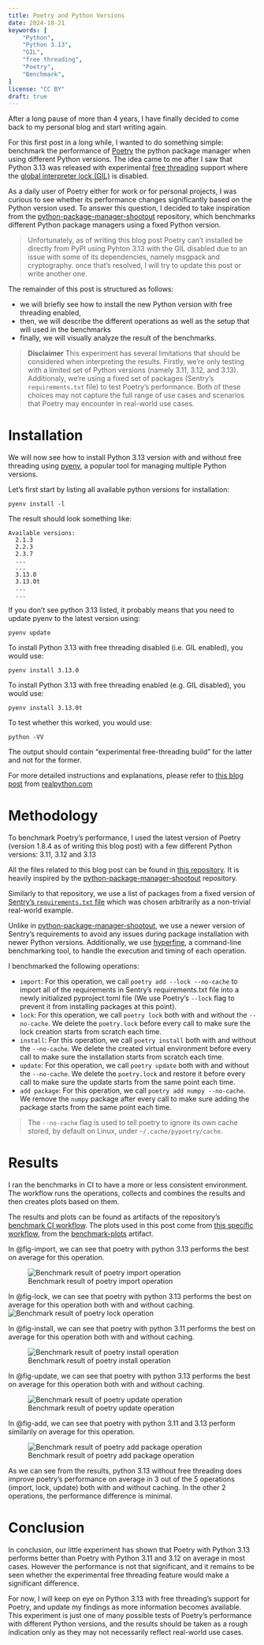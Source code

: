 ```yaml
---
title: Poetry and Python Versions
date: 2024-10-21
keywords: [
    "Python",
    "Python 3.13",
    "GIL",
    "free threading",
    "Poetry",
    "Benchmark",
]
license: "CC BY"
draft: true
---
```


After a long pause of more than 4 years, I have finally decided to come back to my personal blog and start writing again.

For this first post in a long while, I wanted to do something simple:
benchmark the performance of [Poetry](https://python-poetry.org/) the python package manager when using different Python versions.
The idea came to me after I saw that Python 3.13 was released with experimental
[free threading](https://docs.python.org/3/howto/free-threading-python.html) support where the [global interpreter lock (GIL)](https://docs.python.org/3/glossary.html#term-global-interpreter-lock) is disabled.

As a daily user of Poetry either for work or for personal projects, I was curious to see whether its performance
changes significantly based on the Python version used. To answer this question, I decided to take inspiration
from the [python-package-manager-shootout](https://github.com/lincolnloop/python-package-manager-shootout) repository,
which benchmarks different Python package managers using a fixed Python version.

> Unfortunately, as of writing this blog post Poetry can't installed be directly from PyPI using Pyhton 3.13 with the GIL disabled due to an issue with some of its dependencies, namely msgpack and cryptography. once that's resolved, I will try to update this post or write another one.

The remainder of this post is structured as follows:

- we will briefly see how to install the new Python version with free threading enabled,
- then, we will describe the different operations as well as the setup that will used in the benchmarks
- finally, we will visually analyze the result of the benchmarks. 

> **Disclaimer**
> This experiment has several limitations that should be considered when interpreting the results.
> Firstly, we're only testing with a limited set of Python versions (namely 3.11, 3.12, and 3.13).
> Additionaly, we're using a fixed set of packages (Sentry's `requirements.txt` file) to test Poetry's performance.
> Both of these choices may not capture the full range of use cases and scenarios that Poetry may encounter in real-world use cases.

# Installation

We will now see how to install Python 3.13 version with and without free threading using [pyenv](https://github.com/pyenv/pyenv), a popular tool for managing multiple Python versions.

Let's first start by listing all available python versions for installation:

```shell
pyenv install -l
```

The result should look something like:

```shell
Available versions:
  2.1.3
  2.2.3
  2.3.7
  ...
  ...
  3.13.0
  3.13.0t
  ...
  ...
```

If you don't see python 3.13 listed, it probably
means that you need to update pyenv to the latest version using:

```shell
pyenv update
```

To install Python 3.13 with free threading disabled (i.e. GIL enabled), you would use:

```shell
pyenv install 3.13.0
```

To install Python 3.13 with free threading enabled (e.g. GIL disabled), you would use:

```shell
pyenv install 3.13.0t
```

To test whether this worked, you would use:

```shell
python -VV
```

The output should contain "experimental free-threading build" for the latter and not for the former.

For more detailed instructions and explanations, please refer to [this blog post](https://realpython.com/python313-free-threading-jit/)
from [realpython.com](https://realpython.com)

# Methodology

To benchmark Poetry's performance, I used the latest version of Poetry (version 1.8.4 as of writing this blog post)
with a few different Python versions: 3.11, 3.12 and 3.13

All the files related to this blog post can be found in [this repository](https://github.com/AnesBenmerzoug/poetry-python-benchmark).
It is heavily inspired by the [python-package-manager-shootout](https://github.com/lincolnloop/python-package-manager-shootout) repository.

Similarly to that repository, we use a list of packages from a fixed version of [Sentry's `requirements.txt` file](https://github.com/getsentry/sentry/blob/da11f63098ef5c661e879effb8688178bb5eccee/requirements-base.txt) which was chosen arbitrarily as a non-trivial real-world example.

Unlike in [python-package-manager-shootout](https://lincolnloop.github.io/python-package-manager-shootout/),
we use a newer version of Sentry's requirements to avoid any issues during package installation with newer Python versions. Additionally, we use [hyperfine](https://github.com/sharkdp/hyperfine), a command-line benchmarking tool, to handle the execution and timing of each operation.

I benchmarked the following operations:

- `import`: For this operation, we call `poetry add --lock --no-cache` to import all of the requirements in Sentry's requirements.txt file into a newly initialized pyproject.toml file (We use Poetry's `--lock` flag to prevent it from installing packages at this point).
- `lock`: For this operation, we call `poetry lock` both with and without the `--no-cache`. We delete the `poetry.lock` before every call to make sure the lock creation starts from scratch each time. 
- `install`: For this operation, we call `poetry install` both with and without the `--no-cache`. We delete the created virtual environment before every call to make sure the installation starts from scratch each time.
- `update`: For this operation, we call `poetry update` both with and without the `--no-cache`. We delete the `poetry.lock` and restore it before every call to make sure the update starts from the same point each time.
- `add package`: For this operation, we call `poetry add numpy --no-cache`. We remove the `numpy` package after every call to make sure adding the package starts from the same point each time.

> The `--no-cache` flag is used to tell poetry to ignore its own cache stored, by default on Linux, under `~/.cache/pypoetry/cache`.

# Results

I ran the benchmarks in CI to have a more or less consistent environment. The workflow runs the operations, collects and combines the results and then creates plots based on them.

The results and plots can be found as artifacts of the repository's [benchmark CI workflow](https://github.com/AnesBenmerzoug/poetry-python-benchmark/actions). The plots used in this post come from [this specific workflow](https://github.com/AnesBenmerzoug/poetry-python-benchmark/actions/runs/11463804221), from the [benchmark-plots](https://github.com/AnesBenmerzoug/poetry-python-benchmark/actions/runs/11463804221/artifacts/2089086106) artifact.

In @fig-import, we can see that poetry with python 3.13 performs the best on average for this operation.

![Benchmark result of poetry import operation](plot_import.svg){#fig-import .lightbox}

In @fig-lock, we can see that poetry with python 3.13 performs the best on average for this operation both with and without caching.
![Benchmark result of poetry lock operation](plot_lock.svg){#fig-lock .lightbox}

In @fig-install, we can see that poetry with python 3.11 performs the best on average for this operation both with and without caching.

![Benchmark result of poetry install operation](plot_install.svg){#fig-install .lightbox}

In @fig-update, we can see that poetry with python 3.13 performs the best on average for this operation both with and without caching.

![Benchmark result of poetry update operation](plot_update.svg){#fig-update .lightbox}

In @fig-add, we can see that poetry with python 3.11 and 3.13 perform similarily on average for this operation.

![Benchmark result of poetry add package operation](plot_add.svg){#fig-add .lightbox}

As we can see from the results, python 3.13 without free threading does improve poetry's performance on average
in 3 out of the 5 operations (import, lock, update) both with and without caching. In the other 2 operations, the performance difference is minimal.

# Conclusion

In conclusion, our little experiment has shown that Poetry with Python 3.13 performs better than
Poetry with Python 3.11 and 3.12 on average in most cases. However the performance is not that significant, 
and it remains to be seen whether the experimental free threading feature would make a significant difference.

For now, I will keep on eye on Python 3.13 with free threading's support for Poetry, and update my findings as more information becomes available.
This experiment is just one of many possible tests of Poetry's performance with different Python versions, and the results should be taken as a rough indication only as they may not necessarily reflect real-world use cases.
